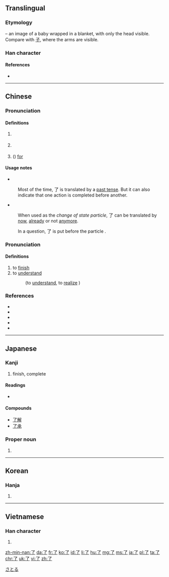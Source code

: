 {{also|瞭}}<!-- may be replaced by zh-forms -->
==Translingual==
{{stroke order|strokes=2}}
{{stroke order|type=animate}}

===Etymology===
{{liushu|p}} – an image of a baby wrapped in a blanket, with only the head visible. Compare with [[子]], where the arms are visible.

===Han character===
{{Han char|rn=6|rad=亅|as=01|sn=2|four=17207|canj=NN}}

====References====
* {{Han ref|kx=0085.110|dkj=00226|dj=0173.200|hdz=10048.060|uh=4E86|ud=20102|bh=A446|bd=42054}}

----

==Chinese==
{{zh-forms}}

===Pronunciation===
{{zh-pron
|m=le
|ma=Zh-le.ogg
|c=liu5
|h=pfs=lé
|mn=liáu
|w=5leq
|mc=y
|oc=y
|cat=particle
}}

====Definitions====
{{zh-hanzi}}

# {{cx|Beginning Mandarin|lang=zh}} {{non-gloss definition|Used after a verb, indicate [[perfective aspect]] (action completion)}}
#: {{zh-usex|我 吃 了 這 個 蘋果。|I '''ate''' the apple.}}
# {{non-gloss definition|Used at the end of a sentence, indicate a change of state.}} 
#: {{zh-usex|他 是 大學生 了。|He '''has become''' student / He is a student '''now'''}}
# ({{non-gloss definition|Used after a verb and followed by an amount of time, express duration}}) [[for]]
#: {{zh-usex|他 在 ^北京 住 '''了''' 兩 年。|He lived in Beijing '''for''' two years.}}

====Usage notes====
* {{sense|perfective aspect particle}} 
: Most of the time, 了 is translated by a [[past tense]]. But it can also indicate that one action is completed before another.
: {{zh-usex|你 吃 '''了''' 以後，告訴{su} 我。|Tell me when you are done eating.|in_notes=1}}

* {{sense|change of state particle}}
: When used as the ''change of state particle'', 了 can be translated by [[now]], [[already]] or not [[anymore]].
: {{zh-usex|我 會 說 中文 '''了'''。|I can speak Chinese '''now'''. (I couldn't before)|in_notes=1}}
: {{zh-usex|我 吃飯 '''了'''。|I've eaten ('''already''').|in_notes=1}}
: {{zh-usex|沒有 紙 '''了'''。|There's no paper '''anymore'''.|in_notes=1}}

: In a question, 了 is put before the particle {{zh-l|嗎/吗}}.

===Pronunciation===
{{zh-pron
|m=liǎo
|ma=zh-liǎo.ogg
|c=liu5
|h=pfs=liáu
|w=3liau
|cat=verb
}}

====Definitions====
{{zh-hanzi}}

# to [[finish]]
# to [[understand]]
#: {{zh-l|瞭解/了解|tr=liǎojiě}}  (to [[understand]], to [[realize]] )

===References===
* {{cite web
| url = http://cc-cedict.org/wiki/
| title = CC-CEDICT
| language = Mandarin/English
| accessdate = 2014-02-13}}
* {{cite web
| url = http://tatoeba.org
| title = Tatoeba
| accessdate = 2014-02-13}}
* {{cite web
| url = http://resources.allsetlearning.com/chinese/grammar/Change_of_state_with_%22le%22
| work = Chinese Grammar Wiki
| title = Change of state with "le"
| accessdate = 2014-02-13}}
* {{cite web
| url = http://resources.allsetlearning.com/chinese/grammar/Expressing_completion_with_%22le%22
| work = Chinese Grammar Wiki
| title = Expressing completion with "le"
| accessdate = 2014-02-13}}
* {{cite web
| url = http://resources.allsetlearning.com/chinese/grammar/Expressing_duration_with_%22le%22
| work = Chinese Grammar Wiki
| title = Expressing duration with "le"
| accessdate = 2014-02-13}}

----

==Japanese==

===Kanji===
{{ja-kanji|grade=c|rs=亅01}}

# finish, complete

====Readings====
* {{ja-readings|on=[[りょう]] (ryō)|kun=[[おわる]] (owaru), [[ついに]] (tsuini)}}

====Compounds====
* [[了解]]
* [[了承]]

===Proper noun===
{{ja-pos|k|proper|hira=さとる|rom=Satoru}}

# {{given name|male|lang=ja}}

[[Category:Japanese male given names|さとる]]

----

==Korean==

===Hanja===
{{ko-hanja|hangeul=[[료]]>[[요]]|rv=ryo>yo|mr=ryo>yo|y=lyo>yo}}

# {{defn|ko}}

----

==Vietnamese==

===Han character===
{{vi-hantu|[[liễu]]|rs=亅01}}

# {{defn|lang=vi|sort=亅01}}

[[zh-min-nan:了]]
[[da:了]]
[[fr:了]]
[[ko:了]]
[[id:了]]
[[li:了]]
[[hu:了]]
[[mg:了]]
[[ms:了]]
[[ja:了]]
[[pl:了]]
[[ta:了]]
[[chr:了]]
[[uk:了]]
[[vi:了]]
[[zh:了]]